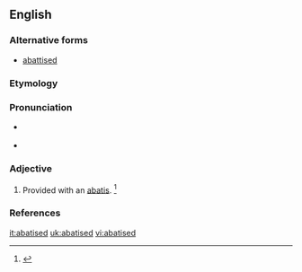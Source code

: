 ==English==

===Alternative forms===
* [[abattised]]

===Etymology===
{{suffix|abatis|ed}}

===Pronunciation===
* {{a|RP}} {{IPA|/ˈæb.əˌtɪst/}}
* {{a|GenAm}} {{IPA|/ˈæb.əˌtid/|/ˈæb.əˌtɪst/|/əˈbæt.id/|/əˈbæt.ɪst/}}

===Adjective===
{{en-adj|-}}

# Provided with an [[abatis]]. {{defdate|Mid 19<sup>th</sup> century.}}<ref>{{R:SOED5|page=2}}</ref>

===References===
<references/>

[[it:abatised]]
[[uk:abatised]]
[[vi:abatised]]